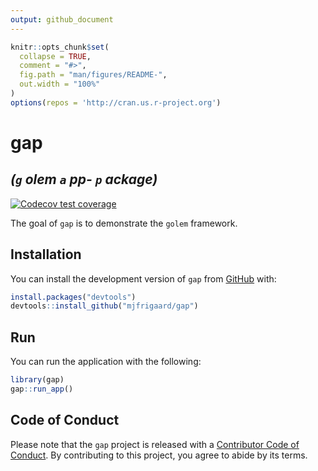 ```yaml
---
output: github_document
---
```


<!-- README.md is generated from README.Rmd. Please edit that file -->

```r
knitr::opts_chunk$set(
  collapse = TRUE,
  comment = "#>",
  fig.path = "man/figures/README-",
  out.width = "100%"
)
options(repos = 'http://cran.us.r-project.org')
```

# gap 

## *(**`g`** olem **`a`** pp- **`p`** ackage)*

<!-- badges: start -->

[![Codecov test coverage](https://codecov.io/gh/mjfrigaard/gap/branch/main/graph/badge.svg)](https://app.codecov.io/gh/mjfrigaard/gap?branch=main)

<!-- badges: end -->

The goal of `gap` is to demonstrate the `golem` framework.

## Installation

You can install the development version of `gap` from [GitHub](https://github.com/) with:

```r
install.packages("devtools")
devtools::install_github("mjfrigaard/gap")
```



## Run 

You can run the application with the following: 

```r
library(gap)
gap::run_app()
```

## Code of Conduct

Please note that the `gap` project is released with a [Contributor Code of Conduct](https://contributor-covenant.org/version/2/1/CODE_OF_CONDUCT.html). By contributing to this project, you agree to abide by its terms.
